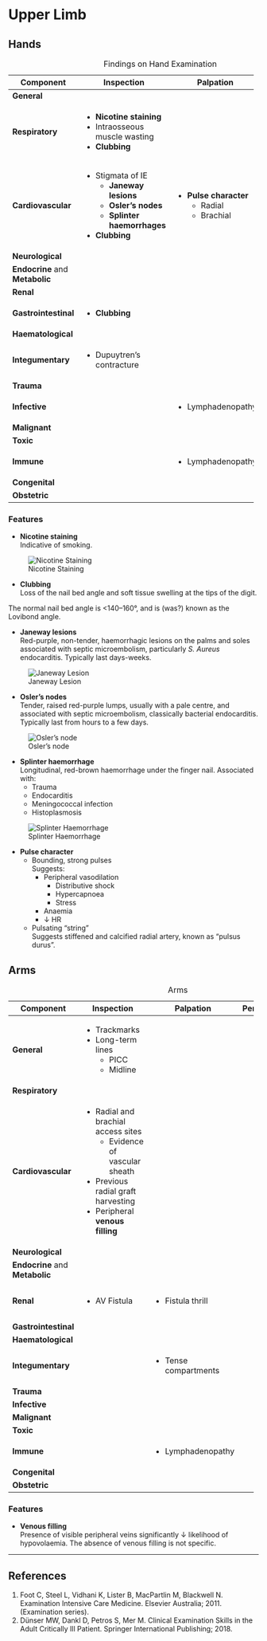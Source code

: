 # Upper Limb

## Hands

: Findings on Hand Examination

+---------------------------------+---------------------------------+-----------------------+------------+
| Component                       | Inspection                      | Palpation             | Percussion |
+=================================+=================================+=======================+============+
| **General**                     |                                 |                       |            |
+---------------------------------+---------------------------------+-----------------------+------------+
| **Respiratory**                 | * **Nicotine staining**         |                       |            |
|                                 | * Intraosseous muscle wasting   |                       |            |
|                                 | * **Clubbing**                  |                       |            |
+---------------------------------+---------------------------------+-----------------------+------------+
| **Cardiovascular**              | * Stigmata of IE                | * **Pulse character** |            |
|                                 |     * **Janeway lesions**       |     * Radial          |            |
|                                 |     * **Osler's nodes**         |     * Brachial        |            |
|                                 |     * **Splinter haemorrhages** |                       |            |
|                                 | * **Clubbing**                  |                       |            |
+---------------------------------+---------------------------------+-----------------------+------------+
| **Neurological**                |                                 |                       |            |
+---------------------------------+---------------------------------+-----------------------+------------+
| **Endocrine** and **Metabolic** |                                 |                       |            |
+---------------------------------+---------------------------------+-----------------------+------------+
| **Renal**                       |                                 |                       |            |
+---------------------------------+---------------------------------+-----------------------+------------+
| **Gastrointestinal**            | * **Clubbing**                  |                       |            |
+---------------------------------+---------------------------------+-----------------------+------------+
| **Haematological**              |                                 |                       |            |
+---------------------------------+---------------------------------+-----------------------+------------+
| **Integumentary**               | * Dupuytren's contracture       |                       |            |
+---------------------------------+---------------------------------+-----------------------+------------+
| **Trauma**                      |                                 |                       |            |
+---------------------------------+---------------------------------+-----------------------+------------+
| **Infective**                   |                                 | * Lymphadenopathy     |            |
+---------------------------------+---------------------------------+-----------------------+------------+
| **Malignant**                   |                                 |                       |            |
+---------------------------------+---------------------------------+-----------------------+------------+
| **Toxic**                       |                                 |                       |            |
+---------------------------------+---------------------------------+-----------------------+------------+
| **Immune**                      |                                 | * Lymphadenopathy     |            |
+---------------------------------+---------------------------------+-----------------------+------------+
| **Congenital**                  |                                 |                       |            |
+---------------------------------+---------------------------------+-----------------------+------------+
| **Obstetric**                   |                                 |                       |            |
+---------------------------------+---------------------------------+-----------------------+------------+

### Features

* **Nicotine staining**\
Indicative of smoking.

:::column-margin
![Nicotine Staining](/resources/nicotine.jpg)
:::

* **Clubbing**\
Loss of the nail bed angle and soft tissue swelling at the tips of the digit.

:::column-margin
The normal nail bed angle is <140–160°, and is (was?) known as the Lovibond angle.
:::

* **Janeway lesions**\
Red-purple, non-tender, haemorrhagic lesions on the palms and soles associated with septic microembolism, particularly *S. Aureus* endocarditis. Typically last days-weeks.

:::column-margin
![Janeway Lesion](/resources/janeway.jpg)
:::

* **Osler's nodes**\
Tender, raised red-purple lumps, usually with a pale centre, and associated with septic microembolism, classically bacterial endocarditis. Typically last from hours to a few days.

:::column-margin
![Osler's node](/resources/osler.jpg)
:::

* **Splinter haemorrhage**\
Longitudinal, red-brown haemorrhage under the finger nail. Associated with:
	* Trauma
	* Endocarditis
	* Meningococcal infection
	* Histoplasmosis

:::column-margin
![Splinter Haemorrhage](/resources/splinter.jpg)
:::

* **Pulse character**
	* Bounding, strong pulses\
	Suggests:
		* Peripheral vasodilation
			* Distributive shock
			* Hypercapnoea
			* Stress
		* Anaemia
		* ↓ HR
	* Pulsating "string"\
	Suggests stiffened and calcified radial artery, known as "pulsus durus".



## Arms

: Arms

+---------------------------------+------------------------------------+----------------------+------------+---------------+
| Component                       | Inspection                         | Palpation            | Percussion | Auscultation  |
+=================================+====================================+======================+============+===============+
| **General**                     | * Trackmarks                       |                      |            |               |
|                                 | * Long-term lines                  |                      |            |               |
|                                 |     * PICC                         |                      |            |               |
|                                 |     * Midline                      |                      |            |               |
+---------------------------------+------------------------------------+----------------------+------------+---------------+
| **Respiratory**                 |                                    |                      |            |               |
+---------------------------------+------------------------------------+----------------------+------------+---------------+
| **Cardiovascular**              | * Radial and brachial access sites |                      |            |               |
|                                 |     * Evidence of vascular sheath  |                      |            |               |
|                                 | * Previous radial graft harvesting |                      |            |               |
|                                 | * Peripheral **venous filling**    |                      |            |               |
+---------------------------------+------------------------------------+----------------------+------------+---------------+
| **Neurological**                |                                    |                      |            |               |
+---------------------------------+------------------------------------+----------------------+------------+---------------+
| **Endocrine** and **Metabolic** |                                    |                      |            |               |
+---------------------------------+------------------------------------+----------------------+------------+---------------+
| **Renal**                       | * AV Fistula                       | * Fistula thrill     |            | * Fistula hum |
+---------------------------------+------------------------------------+----------------------+------------+---------------+
| **Gastrointestinal**            |                                    |                      |            |               |
+---------------------------------+------------------------------------+----------------------+------------+---------------+
| **Haematological**              |                                    |                      |            |               |
+---------------------------------+------------------------------------+----------------------+------------+---------------+
| **Integumentary**               |                                    | * Tense compartments |            |               |
+---------------------------------+------------------------------------+----------------------+------------+---------------+
| **Trauma**                      |                                    |                      |            |               |
+---------------------------------+------------------------------------+----------------------+------------+---------------+
| **Infective**                   |                                    |                      |            |               |
+---------------------------------+------------------------------------+----------------------+------------+---------------+
| **Malignant**                   |                                    |                      |            |               |
+---------------------------------+------------------------------------+----------------------+------------+---------------+
| **Toxic**                       |                                    |                      |            |               |
+---------------------------------+------------------------------------+----------------------+------------+---------------+
| **Immune**                      |                                    | * Lymphadenopathy    |            |               |
+---------------------------------+------------------------------------+----------------------+------------+---------------+
| **Congenital**                  |                                    |                      |            |               |
+---------------------------------+------------------------------------+----------------------+------------+---------------+
| **Obstetric**                   |                                    |                      |            |               |
+---------------------------------+------------------------------------+----------------------+------------+---------------+

### Features

* **Venous filling**\
Presence of visible peripheral veins significantly ↓ likelihood of hypovolaemia. The absence of venous filling is not specific.

---

## References

1. Foot C, Steel L, Vidhani K, Lister B, MacPartlin M, Blackwell N. Examination Intensive Care Medicine. Elsevier Australia; 2011. (Examination series).
1. Dünser MW, Dankl D, Petros S, Mer M. Clinical Examination Skills in the Adult Critically Ill Patient. Springer International Publishing; 2018.
